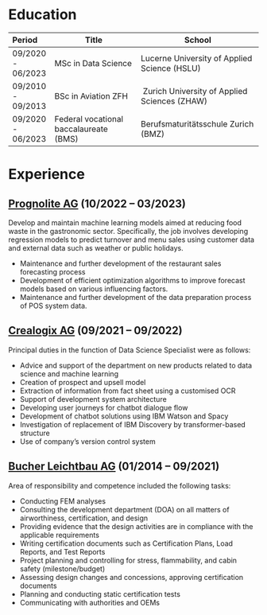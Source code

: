 
# Education
|      Period       | Title                                  |                       School                           |
|:------------------|----------------------------------------|--------------------------------------------------------|
| 09/2020 - 06/2023 | MSc in Data Science                    | Lucerne University of Applied Science (HSLU)           |
| 09/2010 - 09/2013 | BSc in Aviation ZFH                    | Zurich University of Applied Sciences (ZHAW)           |
| 09/2020 - 06/2023 | Federal vocational baccalaureate (BMS) | Berufsmaturitätsschule Zurich (BMZ)                    |

# Experience

## [Prognolite AG](https://prognolite.com/site/de/) (10/2022 -- 03/2023)
Develop and maintain machine learning models aimed at reducing food waste in the gastronomic 
sector. Specifically, the job involves developing regression models to predict turnover and menu 
sales using customer data and external data such as weather or public holidays.  

- Maintenance and further development of the restaurant sales forecasting process
- Development of efficient optimization algorithms to improve forecast models based on various influencing factors.
- Maintenance and further development of the data preparation process of POS system data.

## [Crealogix AG](https://crealogix.com/en){.external target="_blank"} (09/2021 -- 09/2022)
Principal duties in the function of Data Science Specialist were as follows:  

- Advice and support of the department on new products related to data science and machine learning
- Creation of prospect and upsell model
- Extraction of information from fact sheet using a customised OCR
- Support of development system architecture
- Developing user journeys for chatbot dialogue flow
- Development of chatbot solutions using IBM Watson and Spacy
- Investigation of replacement of IBM Discovery by transformer-based structure
- Use of company's version control system

## [Bucher Leichtbau AG](https://bucher-group.com/){.external target="_blank"} (01/2014 -- 09/2021)
Area of responsibility and competence included the following tasks:

- Conducting FEM analyses
- Consulting the development department (DOA) on all matters of airworthiness, certification, and design
- Providing evidence that the design activities are in compliance with the applicable requirements
- Writing certification documents such as Certification Plans, Load Reports, and Test Reports
- Project planning and controlling for stress, flammability, and cabin safety (milestone/budget)
- Assessing design changes and concessions, approving certification documents
- Planning and conducting static certification tests
- Communicating with authorities and OEMs

   